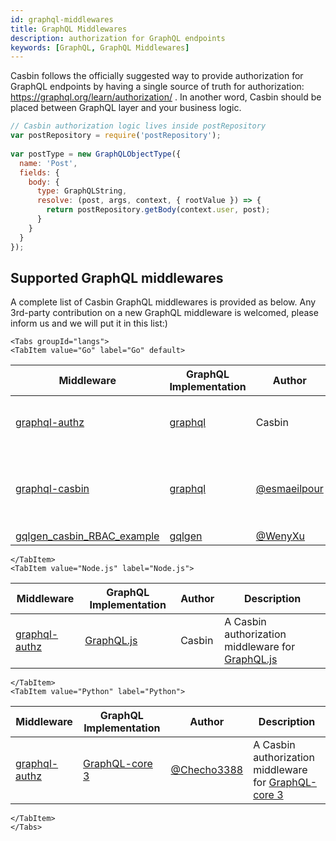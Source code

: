 ```yaml
---
id: graphql-middlewares
title: GraphQL Middlewares
description: authorization for GraphQL endpoints
keywords: [GraphQL, GraphQL Middlewares]
---
```




Casbin follows the officially suggested way to provide authorization for GraphQL endpoints by having a single source of truth for authorization: https://graphql.org/learn/authorization/ . In another word, Casbin should be placed between GraphQL layer and your business logic.

```javascript
// Casbin authorization logic lives inside postRepository
var postRepository = require('postRepository');
 
var postType = new GraphQLObjectType({
  name: 'Post',
  fields: {
    body: {
      type: GraphQLString,
      resolve: (post, args, context, { rootValue }) => {
        return postRepository.getBody(context.user, post);
      }
    }
  }
});
```
## Supported GraphQL middlewares

A complete list of Casbin GraphQL middlewares is provided as below. Any 3rd-party contribution on a new GraphQL middleware is welcomed, please inform us and we will put it in this list:)

```mdx-code-block
<Tabs groupId="langs">
<TabItem value="Go" label="Go" default>
```

Middleware | GraphQL Implementation | Author | Description
----|----|----|----
[graphql-authz](https://github.com/casbin/graphql-authz) | [graphql](https://github.com/graphql-go/graphql) | Casbin | An authorization middleware for graphql-go
[graphql-casbin](https://github.com/esmaeilpour/graphql-casbin) | [graphql](https://github.com/graphql-go/graphql) | [@esmaeilpour](https://github.com/esmaeilpour) | An Implementation of using Graphql and Casbin together
[gqlgen_casbin_RBAC_example](https://github.com/WenyXu/gqlgen_casbin_RBAC_example) | [gqlgen](https://github.com/99designs/gqlgen) | [@WenyXu](https://github.com/WenyXu) | (empty)

```mdx-code-block
</TabItem>
<TabItem value="Node.js" label="Node.js">
```

Middleware | GraphQL Implementation | Author | Description
----|----|----|----
[graphql-authz](https://github.com/node-casbin/graphql-authz) | [GraphQL.js](https://github.com/graphql/graphql-js) | Casbin | A Casbin authorization middleware for [GraphQL.js](https://github.com/graphql/graphql-js)

```mdx-code-block
</TabItem>
<TabItem value="Python" label="Python">
```

Middleware | GraphQL Implementation | Author | Description
----|----|----|----
[graphql-authz](https://github.com/Checho3388/graphql-authz) | [GraphQL-core 3](https://github.com/graphql-python/graphql-core) | [@Checho3388](https://github.com/Checho3388) | A Casbin authorization middleware for [GraphQL-core 3](https://github.com/graphql-python/graphql-core)

```mdx-code-block
</TabItem>
</Tabs>
```
